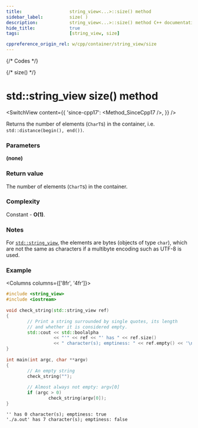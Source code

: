 ```yaml
---
title:					string_view<...>::size() method
sidebar_label:			size( )
description:			string_view<...>::size() method C++ documentation
hide_title:				true
tags:					[string_view, size]

cppreference_origin_rel: w/cpp/container/string_view/size
---
```



{/* Codes */}

{/* size() */}

# std::string_view size() method

<SwitchView content={{
	'since-cpp17': <Method_SinceCpp17 />,
}} />

Returns the number of elements (`CharT`s) in the container, i.e. `std::distance(begin(), end())`.

### Parameters

**(none)**

### Return value

The number of elements (`CharT`s) in the container.

### Complexity

Constant - **O(1)**.

### Notes

For [`std::string_view`](../string_view), the elements are bytes (objects of type `char`), which are not the same as characters if a multibyte encoding such as UTF-8 is used.

### Example

<Columns columns={['8fr', '4fr']}>
<div>

```cpp title='Main.cpp' showLineNumbers
#include <string_view>
#include <iostream>
 
void check_string(std::string_view ref)
{
        // Print a string surrounded by single quotes, its length
        // and whether it is considered empty.
        std::cout << std::boolalpha
                  << "'" << ref << "' has " << ref.size()
                  << " character(s); emptiness: " << ref.empty() << '\n';
}
 
int main(int argc, char **argv)
{
        // An empty string
        check_string("");
 
        // Almost always not empty: argv[0]
        if (argc > 0)
                check_string(argv[0]);
}
```

</div>
<div>

```plaintext title="Possible output"
'' has 0 character(s); emptiness: true
'./a.out' has 7 character(s); emptiness: false
```

</div>
</Columns>

